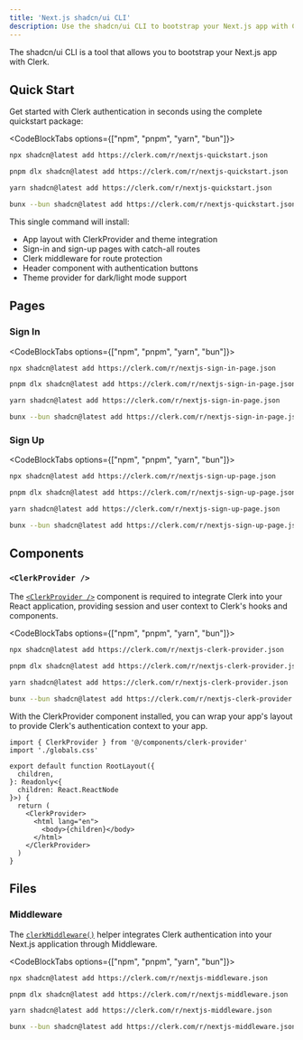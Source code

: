 ```yaml
---
title: 'Next.js shadcn/ui CLI'
description: Use the shadcn/ui CLI to bootstrap your Next.js app with Clerk.
---
```


The shadcn/ui CLI is a tool that allows you to bootstrap your Next.js app with Clerk.

## Quick Start

Get started with Clerk authentication in seconds using the complete quickstart package:

<CodeBlockTabs options={["npm", "pnpm", "yarn", "bun"]}>
  ```bash {{ filename: 'terminal' }}
  npx shadcn@latest add https://clerk.com/r/nextjs-quickstart.json
  ```

  ```bash {{ filename: 'terminal' }}
  pnpm dlx shadcn@latest add https://clerk.com/r/nextjs-quickstart.json
  ```

  ```bash {{ filename: 'terminal' }}
  yarn shadcn@latest add https://clerk.com/r/nextjs-quickstart.json
  ```

  ```bash {{ filename: 'terminal' }}
  bunx --bun shadcn@latest add https://clerk.com/r/nextjs-quickstart.json
  ```
</CodeBlockTabs>

This single command will install:

- App layout with ClerkProvider and theme integration
- Sign-in and sign-up pages with catch-all routes
- Clerk middleware for route protection
- Header component with authentication buttons
- Theme provider for dark/light mode support

## Pages

### Sign In

<CodeBlockTabs options={["npm", "pnpm", "yarn", "bun"]}>
  ```bash {{ filename: 'terminal' }}
  npx shadcn@latest add https://clerk.com/r/nextjs-sign-in-page.json
  ```

  ```bash {{ filename: 'terminal' }}
  pnpm dlx shadcn@latest add https://clerk.com/r/nextjs-sign-in-page.json
  ```

  ```bash {{ filename: 'terminal' }}
  yarn shadcn@latest add https://clerk.com/r/nextjs-sign-in-page.json
  ```

  ```bash {{ filename: 'terminal' }}
  bunx --bun shadcn@latest add https://clerk.com/r/nextjs-sign-in-page.json
  ```
</CodeBlockTabs>

### Sign Up

<CodeBlockTabs options={["npm", "pnpm", "yarn", "bun"]}>
  ```bash {{ filename: 'terminal' }}
  npx shadcn@latest add https://clerk.com/r/nextjs-sign-up-page.json
  ```

  ```bash {{ filename: 'terminal' }}
  pnpm dlx shadcn@latest add https://clerk.com/r/nextjs-sign-up-page.json
  ```

  ```bash {{ filename: 'terminal' }}
  yarn shadcn@latest add https://clerk.com/r/nextjs-sign-up-page.json
  ```

  ```bash {{ filename: 'terminal' }}
  bunx --bun shadcn@latest add https://clerk.com/r/nextjs-sign-up-page.json
  ```
</CodeBlockTabs>

## Components

### `<ClerkProvider />`

The [`<ClerkProvider />`](/docs/components/clerk-provider) component is required to integrate Clerk into your React application, providing session and user context to Clerk's hooks and components.

<CodeBlockTabs options={["npm", "pnpm", "yarn", "bun"]}>
  ```bash {{ filename: 'terminal' }}
  npx shadcn@latest add https://clerk.com/r/nextjs-clerk-provider.json
  ```

  ```bash {{ filename: 'terminal' }}
  pnpm dlx shadcn@latest add https://clerk.com/r/nextjs-clerk-provider.json
  ```

  ```bash {{ filename: 'terminal' }}
  yarn shadcn@latest add https://clerk.com/r/nextjs-clerk-provider.json
  ```

  ```bash {{ filename: 'terminal' }}
  bunx --bun shadcn@latest add https://clerk.com/r/nextjs-clerk-provider.json
  ```
</CodeBlockTabs>

With the ClerkProvider component installed, you can wrap your app's layout to provide Clerk's authentication context to your app.

```tsx {{ filename: 'app/layout.tsx', mark: ['ClerkProvider'] }}
import { ClerkProvider } from '@/components/clerk-provider'
import './globals.css'

export default function RootLayout({
  children,
}: Readonly<{
  children: React.ReactNode
}>) {
  return (
    <ClerkProvider>
      <html lang="en">
        <body>{children}</body>
      </html>
    </ClerkProvider>
  )
}
```

## Files

### Middleware

The [`clerkMiddleware()`](/docs/references/nextjs/clerk-middleware) helper integrates Clerk authentication into your Next.js application through Middleware.

<CodeBlockTabs options={["npm", "pnpm", "yarn", "bun"]}>
  ```bash {{ filename: 'terminal' }}
  npx shadcn@latest add https://clerk.com/r/nextjs-middleware.json
  ```

  ```bash {{ filename: 'terminal' }}
  pnpm dlx shadcn@latest add https://clerk.com/r/nextjs-middleware.json
  ```

  ```bash {{ filename: 'terminal' }}
  yarn shadcn@latest add https://clerk.com/r/nextjs-middleware.json
  ```

  ```bash {{ filename: 'terminal' }}
  bunx --bun shadcn@latest add https://clerk.com/r/nextjs-middleware.json
  ```
</CodeBlockTabs>
